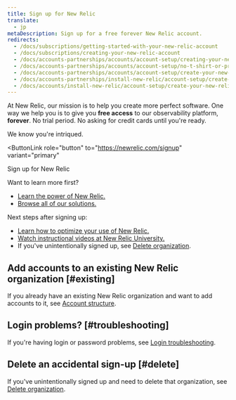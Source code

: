 ```yaml
---
title: Sign up for New Relic 
translate:
  - jp
metaDescription: Sign up for a free forever New Relic account.
redirects:
  - /docs/subscriptions/getting-started-with-your-new-relic-account
  - /docs/subscriptions/creating-your-new-relic-account
  - /docs/accounts-partnerships/accounts/account-setup/creating-your-new-relic-account
  - /docs/accounts-partnerships/accounts/account-setup/no-t-shirt-or-promotional-item
  - /docs/accounts-partnerships/accounts/account-setup/create-your-new-relic-account
  - /docs/accounts-partnerships/install-new-relic/account-setup/create-your-new-relic-account
  - /docs/accounts/install-new-relic/account-setup/create-your-new-relic-account
---
```


At New Relic, our mission is to help you create more perfect software. One way we help you is to give you **free access** to our observability platform, **forever**. No trial period. No asking for credit cards until you're ready. 

We know you're intriqued. 

<ButtonGroup> <ButtonLink
  role="button"
  to="https://newrelic.com/signup"
  variant="primary"
>
  Sign up for New Relic
</ButtonLink>
</ButtonGroup>

Want to learn more first? 

* [Learn the power of New Relic.](https://docs.newrelic.com/docs/using-new-relic/welcome-new-relic/get-started/introduction-new-relic#get-started-now)
* [Browse all of our solutions.](https://newrelic.com/integrations)

Next steps after signing up: 

* [Learn how to optimize your use of New Relic.](https://docs.newrelic.com/docs/using-new-relic/welcome-new-relic/get-started/introduction-new-relic#get-started-now)
* [Watch instructional videos at New Relic University.](https://learn.newrelic.com/)
* If you've unintentionally signed up, see [Delete organization](/docs/accounts/accounts-billing/account-setup/downgradecancel-account/#cancel-simple-org).

## Add accounts to an existing New Relic organization [#existing]

If you already have an existing New Relic organization and want to add accounts to it, see [Account structure](/docs/accounts/accounts-billing/account-structure/new-relic-account-structure).

## Login problems? [#troubleshooting]

If you're having login or password problems, see [Login troubleshooting](/docs/accounts/install-new-relic/account-setup/troubleshoot-password-email-address-login-problems).

## Delete an accidental sign-up [#delete]

If you've unintentionally signed up and need to delete that organization, see [Delete organization](/docs/accounts/accounts-billing/account-setup/downgradecancel-account/#cancel-simple-org).
